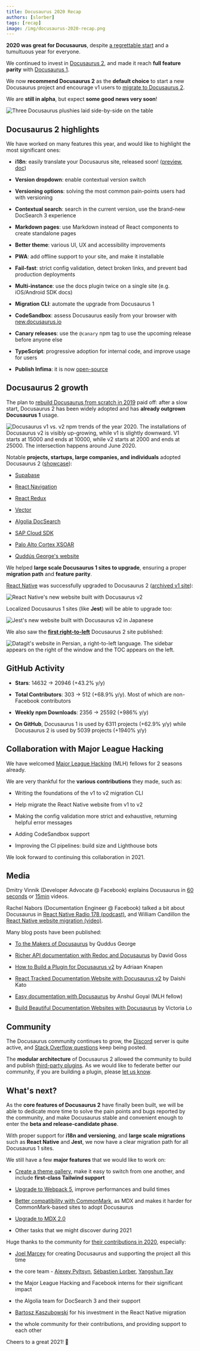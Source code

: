 ```yaml
---
title: Docusaurus 2020 Recap
authors: [slorber]
tags: [recap]
image: /img/docusaurus-2020-recap.png
---
```


**2020 was great for Docusaurus**, despite [a regrettable start](https://docusaurus.io/blog/2020/01/07/tribute-to-endi) and a tumultuous year for everyone.

We continued to invest in [Docusaurus 2](https://docusaurus.io/), and made it reach **full feature parity** with [Docusaurus 1](https://v1.docusaurus.io/).

We now **recommend Docusaurus 2** as the **default choice** to start a new Docusaurus project and encourage v1 users to [migrate to Docusaurus 2](https://docusaurus.io/docs/migration).

We are **still in alpha**, but expect **some good news very soon**!

![Three Docusaurus plushies laid side-by-side on the table](/img/blog/2020-recap/docusaurus-plushie-banner.jpeg)

<!--truncate-->

## Docusaurus 2 highlights

We have worked on many features this year, and would like to highlight the most significant ones:

- **i18n**: easily translate your Docusaurus site, released soon! ([preview](https://github.com/facebook/docusaurus/pull/3325), [doc](https://docusaurus.io/docs/next/i18n/introduction))

- **Version dropdown**: enable contextual version switch

- **Versioning options**: solving the most common pain-points users had with versioning

- **Contextual search**: search in the current version, use the brand-new DocSearch 3 experience

- **Markdown pages**: use Markdown instead of React components to create standalone pages

- **Better theme**: various UI, UX and accessibility improvements

- **PWA**: add offline support to your site, and make it installable

- **Fail-fast**: strict config validation, detect broken links, and prevent bad production deployments

- **Multi-instance**: use the docs plugin twice on a single site (e.g. iOS/Android SDK docs)

- **Migration CLI**: automate the upgrade from Docusaurus 1

- **CodeSandbox**: assess Docusaurus easily from your browser with [new.docusaurus.io](https://new.docusaurus.io/)

- **Canary releases**: use the `@canary` npm tag to use the upcoming release before anyone else

- **TypeScript**: progressive adoption for internal code, and improve usage for users

- **Publish Infima**: it is now [open-source](https://github.com/facebookincubator/infima)

## Docusaurus 2 growth

The plan to [rebuild Docusaurus from scratch in 2019](https://docusaurus.io/blog/2019/12/30/docusaurus-2019-recap) paid off: after a slow start, Docusaurus 2 has been widely adopted and has **already outgrown Docusaurus 1** usage.

![Docusaurus v1 vs. v2 npm trends of the year 2020. The installations of Docusaurus v2 is visibly up-growing, while v1 is slightly downward. V1 starts at 15000 and ends at 10000, while v2 starts at 2000 and ends at 25000. The intersection happens around June 2020.](/img/blog/2020-recap/docusaurus-npm-trends.png)

Notable **projects, startups, large companies, and individuals** adopted Docusaurus 2 ([showcase](https://docusaurus.io/showcase)):

- [Supabase](https://supabase.io)

- [React Navigation](https://reactnavigation.org)

- [React Redux](https://react-redux.js.org/)

- [Vector](https://vector.dev)

- [Algolia DocSearch](https://docsearch.algolia.com)

- [SAP Cloud SDK](https://sap.github.io/cloud-sdk)

- [Palo Alto Cortex XSOAR](https://xsoar.pan.dev)

- [Quddús George's website](https://portfoliosaurus.now.sh)

We helped **large scale Docusaurus 1 sites to upgrade**, ensuring a proper **migration path** and **feature parity**.

[React Native](https://reactnative.dev/) was successfully upgraded to Docusaurus 2 ([archived v1 site](http://archive.reactnative.dev/)):

![React Native's new website built with Docusaurus v2](/img/blog/2020-recap/react-native-screenshot.png)

Localized Docusaurus 1 sites (like **Jest**) will be able to upgrade too:

![Jest's new website built with Docusaurus v2 in Japanese](/img/blog/2020-recap/jest-screenshot.png)

We also saw the [**first right-to-left**](https://datagit.ir/) Docusaurus 2 site published:

![Datagit's website in Persian, a right-to-left language. The sidebar appears on the right of the window and the TOC appears on the left.](/img/blog/2020-recap/datagit-rtl-screenshot.png)

## GitHub Activity

- **Stars**: 14632 → 20946 (+43.2% y/y)

- **Total Contributors**: 303 → 512 (+68.9% y/y). Most of which are non-Facebook contributors

- **Weekly npm Downloads**: 2356 → 25592 (+986% y/y)

- **On GitHub**, Docusaurus 1 is used by 6311 projects (+62.9% y/y) while Docusaurus 2 is used by 5039 projects (+1940% y/y)

## Collaboration with Major League Hacking

We have welcomed [Major League Hacking](https://mlh.io/) (MLH) fellows for 2 seasons already.

We are very thankful for the **various contributions** they made, such as:

- Writing the foundations of the v1 to v2 migration CLI

- Help migrate the React Native website from v1 to v2

- Making the config validation more strict and exhaustive, returning helpful error messages

- Adding CodeSandbox support

- Improving the CI pipelines: build size and Lighthouse bots

We look forward to continuing this collaboration in 2021.

## Media

Dmitry Vinnik (Developer Advocate @ Facebook) explains Docusaurus in [60 seconds](https://www.youtube.com/watch?v=_An9EsKPhp0) or [15min](https://www.youtube.com/watch?v=Yhyx7otSksg) videos.

Rachel Nabors (Documentation Engineer @ Facebook) talked a bit about Docusaurus in [React Native Radio 178 (podcast)](https://reactnativeradio.com/episodes/178-documenting-react-native-with-rachel-nabors-gWxwySPl), and William Candillon the [React Native website migration (video)](https://www.youtube.com/watch?v=-zhjq2ECKq4).

Many blog posts have been published:

- [To the Makers of Docusaurus](https://portfoliosaurus.now.sh/blog/toTheMakers) by Quddus George

- [Richer API documentation with Redoc and Docusaurus](https://davidgoss.co/blog/api-documentation-redoc-docusaurus/) by David Goss

- [How to Build a Plugin for Docusaurus v2](https://aknapen.nl/blog/how-to-build-a-plugin-for-docusaurus-v2/) by Adriaan Knapen

- [React Tracked Documentation Website with Docusaurus v2](https://blog.axlight.com/posts/react-tracked-documentation-website-with-docusaurus-v2/) by Daishi Kato

- [Easy documentation with Docusaurus](https://blog.logrocket.com/easy-documentation-with-docusaurus/) by Anshul Goyal (MLH fellow)

- [Build Beautiful Documentation Websites with Docusaurus](https://lo-victoria.com/build-beautiful-documentation-websites-with-docusaurus) by Victoria Lo

## Community

The Docusaurus community continues to grow, the [Discord](https://discord.gg/docusaurus) server is quite active, and [Stack Overflow questions](https://stackoverflow.com/questions/tagged/docusaurus) keep being posted.

The **modular architecture** of Docusaurus 2 allowed the community to build and publish [third-party plugins](https://docusaurus.io/community/resources#community-plugins-). As we would like to federate better our community, if you are building a plugin, please [let us know](https://github.com/facebook/docusaurus/discussions/4025).

## What's next?

As the **core features of Docusaurus 2** have finally been built, we will be able to dedicate more time to solve the pain points and bugs reported by the community, and make Docusaurus stable and convenient enough to enter the **beta and release-candidate phase**.

With proper support for **i18n and versioning**, and **large scale migrations** such as **React Native** and **Jest**, we now have a clear migration path for all Docusaurus 1 sites.

We still have a few **major features** that we would like to work on:

- [Create a theme gallery](https://github.com/facebook/docusaurus/issues/3522), make it easy to switch from one another, and include **first-class Tailwind support**

- [Upgrade to Webpack 5](https://github.com/facebook/docusaurus/issues/4027), improve performances and build times

- [Better compatibility with CommonMark](https://github.com/facebook/docusaurus/issues/3018), as MDX and makes it harder for CommonMark-based sites to adopt Docusaurus

- [Upgrade to MDX 2.0](https://github.com/facebook/docusaurus/issues/4029)

- Other tasks that we might discover during 2021

Huge thanks to the community for [their contributions in 2020](https://github.com/facebook/docusaurus/graphs/contributors?from=2020-01-01&to=2021-01-01&type=c), especially:

- [Joel Marcey](https://github.com/JoelMarcey) for creating Docusaurus and supporting the project all this time

- the core team - [Alexey Pyltsyn](https://github.com/lex111), [Sébastien Lorber](https://sebastienlorber.com), [Yangshun Tay](https://twitter.com/yangshunz)

- the Major League Hacking and Facebook interns for their significant impact

- the Algolia team for DocSearch 3 and their support

- [Bartosz Kaszubowski](https://github.com/Simek) for his investment in the React Native migration

- the whole community for their contributions, and providing support to each other

Cheers to a great 2021! 🎉
